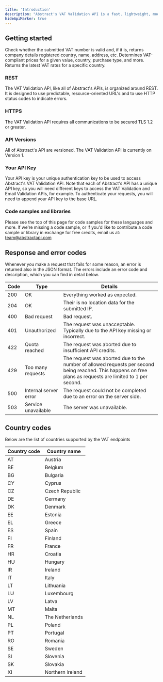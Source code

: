 ```yaml
---
title: 'Introduction'
description: "Abstract's VAT Validation API is a fast, lightweight, modern, and RESTful JSON API that allows you to stay compliant for all your domestic and cross-border sales."
hideApiMarker: true
---
```


## Getting started

<Card title="Validate VAT endpoint" icon="tag" href="validate">
  Check whether the submitted VAT number is valid and, if it is, returns company details registered country, name, address, etc.
</Card>

<Card title="Calculate VAT endpoint" icon="tags" href="calculate">
  Determines VAT-compliant prices for a given value, country, purchase type, and more.
</Card>

<Card title="VAT Categories endpoint" icon="globe" href="categories">
  Returns the latest VAT rates for a specific country.
</Card>

### REST

The VAT Validation API, like all of Abstract's APIs, is organized around REST. It is designed to use predictable, resource-oriented URL's and to use HTTP status codes to indicate errors.

### HTTPS

The VAT Validation API requires all communications to be secured TLS 1.2 or greater.

### API Versions

All of Abstract's API are versioned. The VAT Validation API is currently on Version 1.

### Your API Key

Your API key is your unique authentication key to be used to access Abstract's VAT Validation API. Note that each of Abstract's API has a unique API key, so you will need different keys to access the VAT Validation and Email Validation APIs, for example. To authenticate your requests, you will need to append your API key to the base URL.

### Code samples and libraries

Please see the top of this page for code samples for these languages and more. If we're missing a code sample, or if you'd like to contribute a code sample or library in exchange for free credits, email us at: team@abstractapi.com

## Response and error codes

Whenever you make a request that fails for some reason, an error is returned also in the JSON format. The errors include an error code and description, which you can find in detail below.

| Code        | Type                    | Details                                                                                                                                                     |
| ----------- | ----------------------- | ----------------------------------------------------------------------------------------------------------------------------------------------------------- |
| 200         | OK                      | Everything worked as expected.                                                                                                                              |
| 204         | OK                      | Their is no location data for the submitted IP.                                                                                                             |
| 400         | Bad request	            | Bad request.                                                                                                                                                |
| 401         | Unauthorized            | The request was unacceptable. Typically due to the API key missing or incorrect.                                                                            |
| 422         | Quota reached	          | The request was aborted due to insufficient API credits.                                                                                                    |
| 429         | Too many requests       | The request was aborted due to the number of allowed requests per second being reached. This happens on free plans as requests are limited to 1 per second. |
| 500         | Internal server error	  | The request could not be completed due to an error on the server side.                                                                                      |
| 503         | Service unavailable	    | The server was unavailable.                                                                                                                                 |

## Country codes

Below are the list of countries supported by the VAT endpoints

| Country code       | Country name       |
| ------------------ | ------------------ |
| AT | Austria |
| BE | Belgium |
| BG | Bulgaria |
| CY | Cyprus |
| CZ | Czech Republic |
| DE | Germany |
| DK | Denmark |
| EE | Estonia |
| EL | Greece |
| ES | Spain |
| FI | Finland |
| FR | France |
| HR | Croatia |
| HU | Hungary |
| IR | Ireland |
| IT | Italy |
| LT | Lithuania |
| LU | Luxembourg |
| LV | Latva |
| MT | Malta |
| NL | The Netherlands |
| PL | Poland |
| PT | Portugal |
| RO | Romania |
| SE | Sweden |
| SI | Slovenia |
| SK | Slovakia |
| XI | Northern Ireland |
